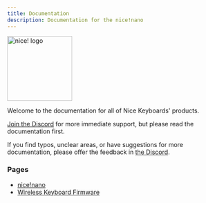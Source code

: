```yaml
---
title: Documentation
description: Documentation for the nice!nano
---
```


<img src="/nice2outline.svg" alt="nice! logo" style="height: 150px"/>

Welcome to the documentation for all of Nice Keyboards' products.

[Join the Discord](https://discord.gg/CHd6hUy) for more immediate support, but please read the documentation first.

If you find typos, unclear areas, or have suggestions for more documentation, please offer the feedback in [the Discord](https://discord.gg/CHd6hUy).

### Pages
- [nice!nano](/docs/nice-nano/)
- [Wireless Keyboard Firmware](/docs/wireless-firmware/)
